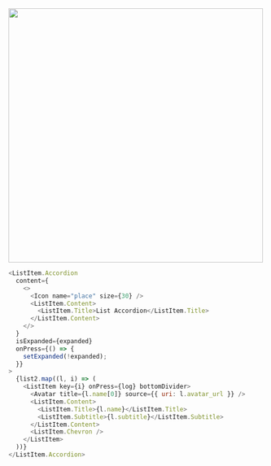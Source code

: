 <img src="/img/accorsion.gif" width="500" />

```js
<ListItem.Accordion
  content={
    <>
      <Icon name="place" size={30} />
      <ListItem.Content>
        <ListItem.Title>List Accordion</ListItem.Title>
      </ListItem.Content>
    </>
  }
  isExpanded={expanded}
  onPress={() => {
    setExpanded(!expanded);
  }}
>
  {list2.map((l, i) => (
    <ListItem key={i} onPress={log} bottomDivider>
      <Avatar title={l.name[0]} source={{ uri: l.avatar_url }} />
      <ListItem.Content>
        <ListItem.Title>{l.name}</ListItem.Title>
        <ListItem.Subtitle>{l.subtitle}</ListItem.Subtitle>
      </ListItem.Content>
      <ListItem.Chevron />
    </ListItem>
  ))}
</ListItem.Accordion>
```
